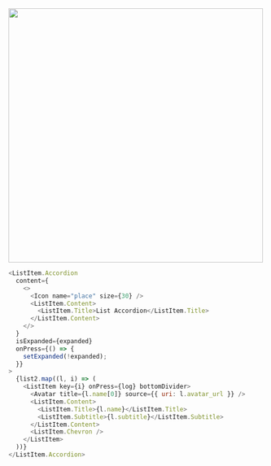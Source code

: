 <img src="/img/accorsion.gif" width="500" />

```js
<ListItem.Accordion
  content={
    <>
      <Icon name="place" size={30} />
      <ListItem.Content>
        <ListItem.Title>List Accordion</ListItem.Title>
      </ListItem.Content>
    </>
  }
  isExpanded={expanded}
  onPress={() => {
    setExpanded(!expanded);
  }}
>
  {list2.map((l, i) => (
    <ListItem key={i} onPress={log} bottomDivider>
      <Avatar title={l.name[0]} source={{ uri: l.avatar_url }} />
      <ListItem.Content>
        <ListItem.Title>{l.name}</ListItem.Title>
        <ListItem.Subtitle>{l.subtitle}</ListItem.Subtitle>
      </ListItem.Content>
      <ListItem.Chevron />
    </ListItem>
  ))}
</ListItem.Accordion>
```
